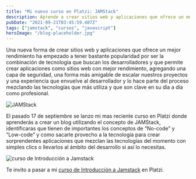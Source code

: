 ```yaml
---
title: "Mi nuevo curso en Platzi: JAMStack"
description: Aprende a crear sitios web y aplicaciones que ofrece un mejor rendimiento con JAMStack.
pubDate: "2021-09-21T03:45:59.407Z"
tags: ["jamstack", "cursos", "javascript"]
heroImage: "/blog-placeholder.jpg"
---
```


Una nueva forma de crear sitios web y aplicaciones que ofrece un mejor rendimiento ha empezado a tener bastante popularidad por ser la combinación de tecnología que buscan los desarrolladores y que permite crear aplicaciones como sitios web con mejor rendimiento, agregando una capa de seguridad, una forma más amigable de escalar nuestros proyectos y una experiencia que envuelve al desarrollador y lo hace parte del proceso mezclando las tecnologías que más utiliza y que son clave en su día a día como profesional.

![JAMStack](https://arepa.s3.amazonaws.com/jamstack-tech.jpg)

El pasado 17 de septiembre se lanzo mi mas reciente curso en Platzi donde aprenderás a crear un blog utilizando el concepto de JAMStack, identificaras que tienen de importantes los conceptos de “No-code” y “Low-code” y como sacarle provecho a la tecnología para crear sorprendentes aplicaciones que mezclan las tecnologías del momento con simples clics o llevarlos al ámbito del desarrollo si así lo necesitas.

![curso de Introducción a Jamstack](https://arepa.s3.amazonaws.com/curso-jamstack-platzi.png)

Te invito a pasar a mi [curso de Introducción a Jamstack](https://platzi.com/jamstack) en Platzi.
